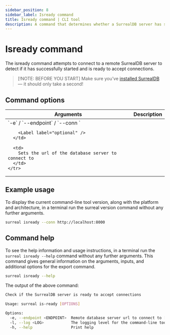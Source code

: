 ```yaml
---
sidebar_position: 8
sidebar_label: Isready command
title: Isready command | CLI tool
description: A command that determines whether a SurrealDB server has started and is able to accept connections.
---
```



# Isready command

The isready command attempts to connect to a remote SurrealDB server to detect if it has successfully started and is ready to accept connections.

> \[!NOTE: BEFORE YOU START]
> Make sure you’ve [installed SurrealDB](/docs/surrealdb/installation) — it should only take a second!

## Command options

<table>
  <thead>
    <tr>
      <th colspan="2">Arguments</th>
      <th>Description</th>
    </tr>
  </thead>

  <tbody>
    <tr>
      <td colspan="2">
        `-e` / `--endpoint` / `--conn `

        <Label label="optional" />
      </td>

      <td>
        Sets the url of the database server to connect to
      </td>
    </tr>
  </tbody>
</table>

## Example usage

To display the current command-line tool version, along with the platform and architecture, in a terminal run the surreal version command without any further arguments.

```bash
surreal isready --conn http://localhost:8000
```

## Command help

To see the help information and usage instructions, in a terminal run the `surreal isready --help` command without any further arguments. This command gives general information on the arguments, inputs, and additional options for the export command.

```bash
surreal isready --help
```

The output of the above command:

```bash
Check if the SurrealDB server is ready to accept connections

Usage: surreal is-ready [OPTIONS]

Options:
  -e, --endpoint <ENDPOINT>  Remote database server url to connect to [default: ws://localhost:8000] [aliases: conn]
  -l, --log <LOG>            The logging level for the command-line tool [env: SURREAL_LOG=] [default: info] [possible values: none, full, error, warn, info, debug, trace]
  -h, --help                 Print help
```
